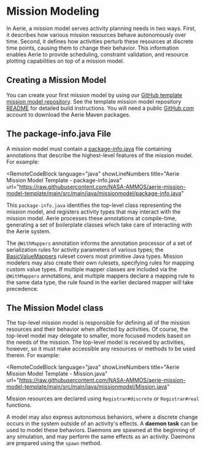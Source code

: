
# Mission Modeling

In Aerie, a mission model serves activity planning needs in two ways. First, it describes how various mission resources behave autonomously over time. Second, it defines how activities perturb these resources at discrete time points, causing them to change their behavior. This information enables Aerie to provide scheduling, constraint validation, and resource plotting capabilities on top of a mission model.

## Creating a Mission Model

You can create your first mission model by using our [GitHub template mission model repository](https://github.com/NASA-AMMOS/aerie-mission-model-template).
See the template mission model repository [README](https://github.com/NASA-AMMOS/aerie-mission-model-template/blob/main/README.md#aerie-mission-model-template) for detailed build instructions.
You will need a public [GitHub.com](https://github.com/) account to download the Aerie Maven packages.

## The package-info.java File

A mission model must contain a [package-info.java](https://www.baeldung.com/java-package-info) file containing annotations that describe the highest-level features of the mission model. For example:

<RemoteCodeBlock
  language="java"
  showLineNumbers
  title="Aerie Mission Model Template - package-info.java"
  url="https://raw.githubusercontent.com/NASA-AMMOS/aerie-mission-model-template/main/src/main/java/missionmodel/package-info.java"
></RemoteCodeBlock>

This `package-info.java` identifies the top-level class representing the mission model, and registers activity types that may interact with the mission model. Aerie processes these annotations at compile-time, generating a set of boilerplate classes which take care of interacting with the Aerie system.

The `@WithMappers` annotation informs the annotation processor of a set of serialization rules for activity parameters of various types; the [BasicValueMappers](https://github.com/NASA-AMMOS/aerie/blob/develop/contrib/src/main/java/gov/nasa/jpl/aerie/contrib/serialization/rulesets/BasicValueMappers.java) ruleset covers most primitive Java types. Mission modelers may also create their own rulesets, specifying rules for mapping custom value types.
If multiple mapper classes are included via the `@WithMappers` annotations, and multiple mappers declare a mapping rule to the same data type, the rule found in the earlier declared mapper will take precedence.

## The Mission Model class

The top-level mission model is responsible for defining all of the mission resources and their behavior when affected by activities.
Of course, the top-level model may delegate to smaller, more focused models based on the needs of the mission.
The top-level model is received by activities, however, so it must make accessible any resources or methods to be used therein. For example:

<RemoteCodeBlock
  language="java"
  showLineNumbers
  title="Aerie Mission Model Template - Mission.java"
  url="https://raw.githubusercontent.com/NASA-AMMOS/aerie-mission-model-template/main/src/main/java/missionmodel/Mission.java"
></RemoteCodeBlock>

Mission resources are declared using `Registrar#discrete` or `Registrar#real` functions.

A model may also express autonomous behaviors, where a discrete change occurs in the system outside of an activity's effects.
A **daemon task** can be used to model these behaviors. Daemons are spawned at the beginning of any simulation, and may perform the same effects as an activity. Daemons are prepared using the `spawn` method.
